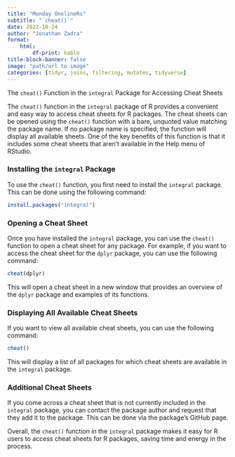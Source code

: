 ---
title: "Monday OnelineRs"
subtitle: "`cheat()`"
date: 2022-10-24
author: "Jonathan Zadra"
format:
    html:
        df-print: kable
title-block-banner: false
image: "path/url to image"
categories: [tidyr, joins, filtering, mutates, tidyverse]
---

The `cheat()` Function in the `integral` Package for Accessing Cheat Sheets

The `cheat()` function in the `integral` package of R provides a convenient and easy way to access cheat sheets for R packages. The cheat sheets can be opened using the `cheat()` function with a bare, unquoted value matching the package name. If no package name is specified, the function will display all available sheets. One of the key benefits of this function is that it includes some cheat sheets that aren't available in the Help menu of RStudio.

### Installing the `integral` Package

To use the `cheat()` function, you first need to install the `integral` package. This can be done using the following command:

```R
install.packages("integral")
```

### Opening a Cheat Sheet

Once you have installed the `integral` package, you can use the `cheat()` function to open a cheat sheet for any package. For example, if you want to access the cheat sheet for the `dplyr` package, you can use the following command:

```R
cheat(dplyr)
```

This will open a cheat sheet in a new window that provides an overview of the `dplyr` package and examples of its functions.

### Displaying All Available Cheat Sheets

If you want to view all available cheat sheets, you can use the following command:

```R
cheat()
```

This will display a list of all packages for which cheat sheets are available in the `integral` package.

### Additional Cheat Sheets

If you come across a cheat sheet that is not currently included in the `integral` package, you can contact the package author and request that they add it to the package. This can be done via the package's GitHub page.

Overall, the `cheat()` function in the `integral` package makes it easy for R users to access cheat sheets for R packages, saving time and energy in the process.